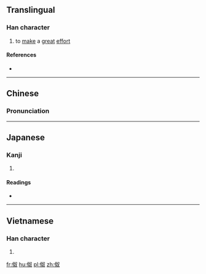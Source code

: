 ==Translingual==

===Han character===
{{Han char|rn=9|rad=人|as=05|sn=7|four=|canj=人女水 (OVE)|ids=⿰[[亻]][[奴]]}}

# to [[make an effort|make]] a [[great]] [[effort]]

====References====
* {{Han ref|kx=0096.140|dkj=00464|dj=0204.180|hdz=10140.050|uh=4F2E|ud=20270}}

----

==Chinese==
{{zh-hanzi-box|[[伮]]}}

===Pronunciation===
{{zh-pron
|m=nú
|c=nou4
|mc=
|oc=
|ma=
|cat=v
}}

----

==Japanese==

===Kanji===
{{ja-kanji|grade=|rs=人05}}

# {{defn|lang=ja|sort=人05}}

====Readings====
* {{ja-readings|on=[[ど]] (do)|kun=[[つとめる]] (tsutomeru)}}

----

==Vietnamese==

===Han character===
{{vi-hantu|[[nó]]|rs=人05}}

# {{defn|lang=vi|sort=人05}}

[[fr:伮]]
[[hu:伮]]
[[pl:伮]]
[[zh:伮]]